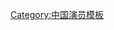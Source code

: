 {{Navbox
|name=杨菲洋
|title=[[杨菲洋]]
|group1= 個人唱片
|list1= [[宇宙只有我和你]](2012)
|group2= 演出電影
|list2= 爱拼北京(2013) - 开心超人(2013) - [[小时代：青木时代]](2013) - 夜半奇谭(2013)
|group3 = 演出劇集
|list3 = [[隋唐英雄]](2012) - 孤胆英雄(2013) - [[乾隆那些事]](2014) 
|group4 = 网络影剧
|list4 = [[我愿意 (微电影)|我愿意]](2011) - [[成人记]](2012)
}}<includeonly>
</includeonly><noinclude>
[[Category:中国歌手模板|{{PAGENAME}}]]
[[Category:中国演员模板]]
</noinclude>